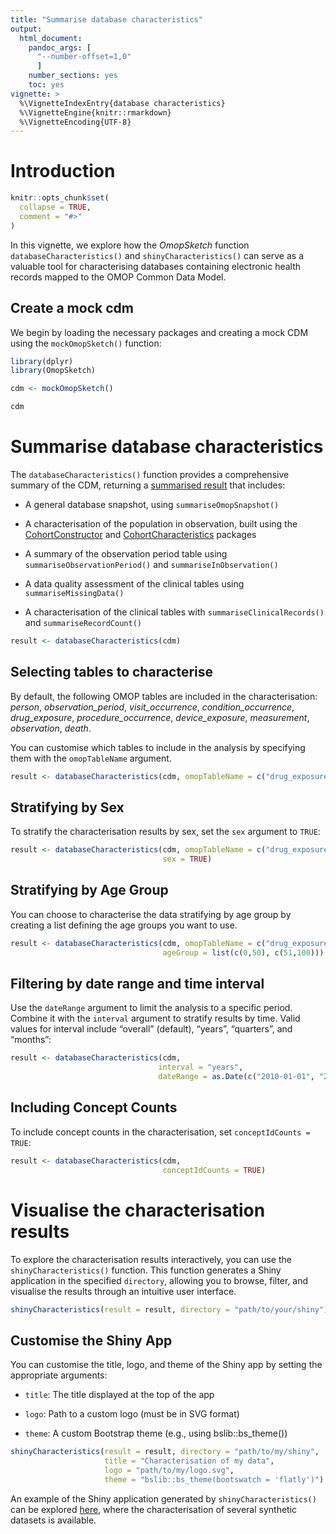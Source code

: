 ```yaml
---
title: "Summarise database characteristics"
output: 
  html_document:
    pandoc_args: [
      "--number-offset=1,0"
      ]
    number_sections: yes
    toc: yes
vignette: >
  %\VignetteIndexEntry{database characteristics}
  %\VignetteEngine{knitr::rmarkdown}
  %\VignetteEncoding{UTF-8}
---
```


# Introduction

```r
knitr::opts_chunk$set(
  collapse = TRUE,
  comment = "#>"
)

```

In this vignette, we explore how the *OmopSketch* function `databaseCharacteristics()` and `shinyCharacteristics()` can serve as a valuable tool for characterising databases containing electronic health records mapped to the OMOP Common Data Model.

## Create a mock cdm

We begin by loading the necessary packages and creating a mock CDM using the `mockOmopSketch()` function:

```r
library(dplyr)
library(OmopSketch)

cdm <- mockOmopSketch()

cdm
```

# Summarise database characteristics

The `databaseCharacteristics()` function provides a comprehensive summary of the CDM, returning a [summarised result](https://darwin-eu-dev.github.io/omopgenerics/articles/summarised_result.html) that includes:

-   A general database snapshot, using `summariseOmopSnapshot()`

-   A characterisation of the population in observation, built using the [CohortConstructor](https://ohdsi.github.io/CohortConstructor/) and [CohortCharacteristics](https://darwin-eu.github.io/CohortCharacteristics/) packages

-   A summary of the observation period table using `summariseObservationPeriod()` and `summariseInObservation()`

-   A data quality assessment of the clinical tables using `summariseMissingData()`

-   A characterisation of the clinical tables with `summariseClinicalRecords()` and `summariseRecordCount()`

```r
result <- databaseCharacteristics(cdm)
```

## Selecting tables to characterise

By default, the following OMOP tables are included in the characterisation: *person*, *observation_period*, *visit_occurrence*, *condition_occurrence*, *drug_exposure*, *procedure_occurrence*, *device_exposure*, *measurement*, *observation*, *death*.

You can customise which tables to include in the analysis by specifying them with the `omopTableName` argument.

```r
result <- databaseCharacteristics(cdm, omopTableName = c("drug_exposure", "condition_occurrence"))
```

## Stratifying by Sex

To stratify the characterisation results by sex, set the `sex` argument to `TRUE`:

```r
result <- databaseCharacteristics(cdm, omopTableName = c("drug_exposure", "condition_occurrence"),
                                  sex = TRUE)
```

## Stratifying by Age Group

You can choose to characterise the data stratifying by age group by creating a list defining the age groups you want to use.

```r
result <- databaseCharacteristics(cdm, omopTableName = c("drug_exposure", "condition_occurrence"),
                                  ageGroup = list(c(0,50), c(51,100)))
```

## Filtering by date range and time interval

Use the `dateRange` argument to limit the analysis to a specific period. Combine it with the `interval` argument to stratify results by time. Valid values for interval include "overall" (default), "years", "quarters", and "months":

```r
result <- databaseCharacteristics(cdm,
                                 interval = "years",
                                 dateRange = as.Date(c("2010-01-01", "2018-12-31")))
```

## Including Concept Counts

To include concept counts in the characterisation, set `conceptIdCounts = TRUE`:

```r
result <- databaseCharacteristics(cdm,
                                  conceptIdCounts = TRUE)
```

# Visualise the characterisation results

To explore the characterisation results interactively, you can use the `shinyCharacteristics()` function. This function generates a Shiny application in the specified `directory`, allowing you to browse, filter, and visualise the results through an intuitive user interface.

```r
shinyCharacteristics(result = result, directory = "path/to/your/shiny")
```

## Customise the Shiny App

You can customise the title, logo, and theme of the Shiny app by setting the appropriate arguments:

-   `title`: The title displayed at the top of the app

-   `logo`: Path to a custom logo (must be in SVG format)

-   `theme`: A custom Bootstrap theme (e.g., using bslib::bs_theme())

```r
shinyCharacteristics(result = result, directory = "path/to/my/shiny",
                     title = "Characterisation of my data",
                     logo = "path/to/my/logo.svg",
                     theme = "bslib::bs_theme(bootswatch = 'flatly')")
```

An example of the Shiny application generated by `shinyCharacteristics()` can be explored [here](https://dpa-pde-oxford.shinyapps.io/OmopSketchCharacterisation/), where the characterisation of several synthetic datasets is available.
